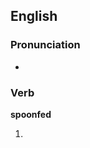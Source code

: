 ==English==

===Pronunciation===
* {{a|UK}} {{IPA|/ˈspuːnfɛd/}}

===Verb===
'''spoonfed'''

# {{past of|[[spoonfeed#Verb|spoonfeed]]}}